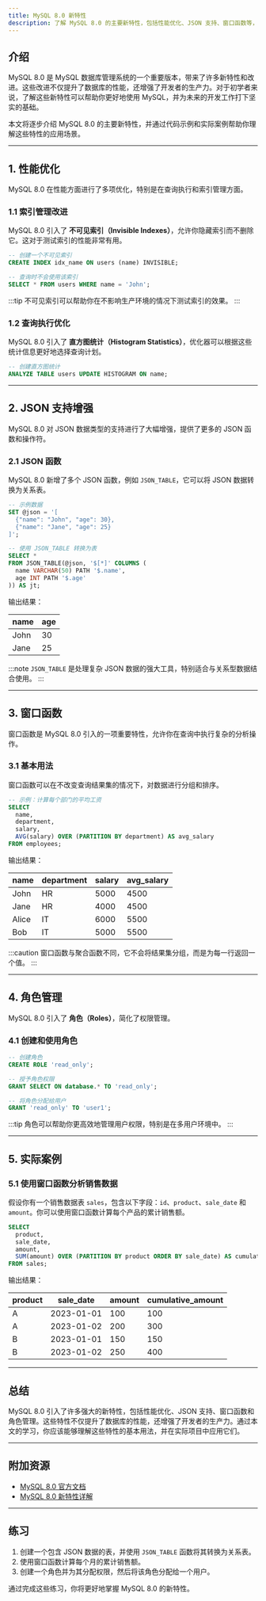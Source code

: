 ```yaml
---
title: MySQL 8.0 新特性
description: 了解 MySQL 8.0 的主要新特性，包括性能优化、JSON 支持、窗口函数等，适合初学者学习。
---
```


## 介绍

MySQL 8.0 是 MySQL 数据库管理系统的一个重要版本，带来了许多新特性和改进。这些改进不仅提升了数据库的性能，还增强了开发者的生产力。对于初学者来说，了解这些新特性可以帮助你更好地使用 MySQL，并为未来的开发工作打下坚实的基础。

本文将逐步介绍 MySQL 8.0 的主要新特性，并通过代码示例和实际案例帮助你理解这些特性的应用场景。

---

## 1. 性能优化

MySQL 8.0 在性能方面进行了多项优化，特别是在查询执行和索引管理方面。

### 1.1 索引管理改进

MySQL 8.0 引入了 **不可见索引（Invisible Indexes）**，允许你隐藏索引而不删除它。这对于测试索引的性能非常有用。

```sql
-- 创建一个不可见索引
CREATE INDEX idx_name ON users (name) INVISIBLE;

-- 查询时不会使用该索引
SELECT * FROM users WHERE name = 'John';
```

:::tip
不可见索引可以帮助你在不影响生产环境的情况下测试索引的效果。
:::

### 1.2 查询执行优化

MySQL 8.0 引入了 **直方图统计（Histogram Statistics）**，优化器可以根据这些统计信息更好地选择查询计划。

```sql
-- 创建直方图统计
ANALYZE TABLE users UPDATE HISTOGRAM ON name;
```

---

## 2. JSON 支持增强

MySQL 8.0 对 JSON 数据类型的支持进行了大幅增强，提供了更多的 JSON 函数和操作符。

### 2.1 JSON 函数

MySQL 8.0 新增了多个 JSON 函数，例如 `JSON_TABLE`，它可以将 JSON 数据转换为关系表。

```sql
-- 示例数据
SET @json = '[
  {"name": "John", "age": 30},
  {"name": "Jane", "age": 25}
]';

-- 使用 JSON_TABLE 转换为表
SELECT *
FROM JSON_TABLE(@json, '$[*]' COLUMNS (
  name VARCHAR(50) PATH '$.name',
  age INT PATH '$.age'
)) AS jt;
```

输出结果：

| name | age |
|------|-----|
| John | 30  |
| Jane | 25  |

:::note
`JSON_TABLE` 是处理复杂 JSON 数据的强大工具，特别适合与关系型数据结合使用。
:::

---

## 3. 窗口函数

窗口函数是 MySQL 8.0 引入的一项重要特性，允许你在查询中执行复杂的分析操作。

### 3.1 基本用法

窗口函数可以在不改变查询结果集的情况下，对数据进行分组和排序。

```sql
-- 示例：计算每个部门的平均工资
SELECT
  name,
  department,
  salary,
  AVG(salary) OVER (PARTITION BY department) AS avg_salary
FROM employees;
```

输出结果：

| name   | department | salary | avg_salary |
|--------|------------|--------|------------|
| John   | HR         | 5000   | 4500       |
| Jane   | HR         | 4000   | 4500       |
| Alice  | IT         | 6000   | 5500       |
| Bob    | IT         | 5000   | 5500       |

:::caution
窗口函数与聚合函数不同，它不会将结果集分组，而是为每一行返回一个值。
:::

---

## 4. 角色管理

MySQL 8.0 引入了 **角色（Roles）**，简化了权限管理。

### 4.1 创建和使用角色

```sql
-- 创建角色
CREATE ROLE 'read_only';

-- 授予角色权限
GRANT SELECT ON database.* TO 'read_only';

-- 将角色分配给用户
GRANT 'read_only' TO 'user1';
```

:::tip
角色可以帮助你更高效地管理用户权限，特别是在多用户环境中。
:::

---

## 5. 实际案例

### 5.1 使用窗口函数分析销售数据

假设你有一个销售数据表 `sales`，包含以下字段：`id`、`product`、`sale_date` 和 `amount`。你可以使用窗口函数计算每个产品的累计销售额。

```sql
SELECT
  product,
  sale_date,
  amount,
  SUM(amount) OVER (PARTITION BY product ORDER BY sale_date) AS cumulative_amount
FROM sales;
```

输出结果：

| product | sale_date  | amount | cumulative_amount |
|---------|------------|--------|-------------------|
| A       | 2023-01-01 | 100    | 100               |
| A       | 2023-01-02 | 200    | 300               |
| B       | 2023-01-01 | 150    | 150               |
| B       | 2023-01-02 | 250    | 400               |

---

## 总结

MySQL 8.0 引入了许多强大的新特性，包括性能优化、JSON 支持、窗口函数和角色管理。这些特性不仅提升了数据库的性能，还增强了开发者的生产力。通过本文的学习，你应该能够理解这些特性的基本用法，并在实际项目中应用它们。

---

## 附加资源

- [MySQL 8.0 官方文档](https://dev.mysql.com/doc/refman/8.0/en/)
- [MySQL 8.0 新特性详解](https://www.mysql.com/why-mysql/white-papers/mysql-8-0-new-features/)

---

## 练习

1. 创建一个包含 JSON 数据的表，并使用 `JSON_TABLE` 函数将其转换为关系表。
2. 使用窗口函数计算每个月的累计销售额。
3. 创建一个角色并为其分配权限，然后将该角色分配给一个用户。

通过完成这些练习，你将更好地掌握 MySQL 8.0 的新特性。